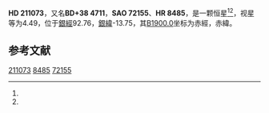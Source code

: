 {{Starbox begin
| name = HD 211073
}}
{{Starbox observe
| epoch = [[J2000.0|J2000.0]]
| constell = {{星座名待查}}<ref name=SIMBAD>{{cite web
 | url=http://simbad.u-strasbg.fr/simbad/sim-id?Ident=HR+8485
 | title =Pulsating variable Star
 | publisher=Centre de Données astronomiques de Strasbourg
 | work=SIMBAD
 | accessdate=2012-07-13}}</ref><ref name=DATA>{{cite web
 | url=http://vizier.u-strasbg.fr/viz-bin/VizieR-5?-out.add=.&-source=5050&-corr=PK=HR&-out.max=9999&HR=8485
 | title=VizieR Detailed Page
 | accessdate=2012-07-13
 | archive-date=2016-03-05
 | archive-url=https://web.archive.org/web/20160305001354/http://vizier.u-strasbg.fr/viz-bin/VizieR-5?-out.add=.&-source=5050&-corr=PK=HR&-out.max=9999&HR=8485
 | dead-url=no
 }}</ref>
| 星官 = 
| ra = {{RA|22|13|52.7}}<ref name=SIMBAD /><ref name=DATA />
| dec = {{DEC|+39|42|54}}<ref name=SIMBAD /><ref name=DATA />
| appmag_v = 4.49<ref name=SIMBAD /><ref name=DATA />
}}
{{Starbox character
| class = K3III<ref name=SIMBAD /><ref name=DATA />
| b-v = 1.39<ref name=SIMBAD /><ref name=DATA />
| u-b = 1.45<ref name=SIMBAD /><ref name=DATA />
| r-i = 0.74<ref name=SIMBAD /><ref name=DATA />
| variable = 
}}
{{Starbox astrometry
| radial_v = 1.45
| prop_mo_ra = -11
| parallax = 0.02
| p_error = 
}}
{{Starbox catalog
| names =BD+38 4711，[[SAO星表|SAO]] 72155，[[HD星表|HD]] 211073，[[HR星表|HR]] 8485}}
{{Starbox reference |Simbad=HR+8485}}
{{Starbox end}}

'''HD 211073'''，又名'''BD+38 4711'''，'''SAO 72155'''、'''HR 8485'''，是一颗恒星<ref name=SIMBAD /><ref name=DATA />，视星等为4.49，位于[[銀道座標系|銀經]]92.76，[[銀道座標系|銀緯]]-13.75，其[[B1900.0|B1900.0]]坐标为赤經{{RA|22|9|35.1}}，赤緯{{DEC|+39|-13.75|7}}。

== 参考文献 ==
{{reflist}}

{{star-stub}}

[[Category:HD和HDE天體|211073]]
[[Category:HR天體|8485]]
[[Category:SAO天體|72155]]